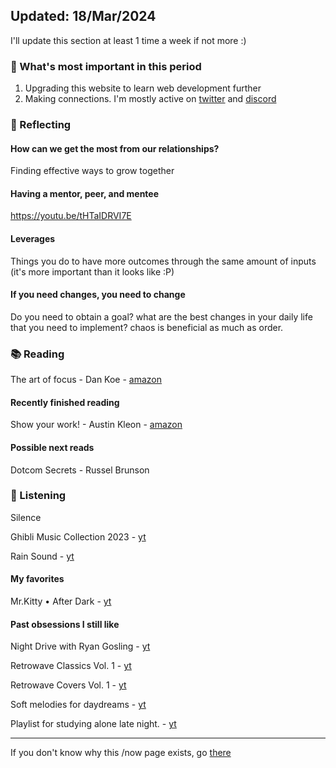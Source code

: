 ## Updated: 18/Mar/2024
I'll update this section at least 1 time a week if not more :)

### 💠 What's most important in this period
1. Upgrading this website to learn web development further
2. Making connections. I'm mostly active on [twitter](https://twitter.com/edondigital) and [discord](https://discord.gg/QyeNQPa3tY)


### 💭 Reflecting
#### How can we get the most from our relationships?
Finding effective ways to grow together
#### Having a mentor, peer, and mentee
https://youtu.be/tHTaIDRVI7E
#### Leverages
Things you do to have more outcomes through the same amount of inputs (it's more important than it looks like :P)
#### If you need changes, you need to change
Do you need to obtain a goal? what are the best changes in your daily life that you need to implement? chaos is beneficial as much as order.


### 📚 Reading
The art of focus - Dan Koe - [amazon](https://www.amazon.com/Art-Focus-Meaning-Reinvent-Yourself/dp/B0CR4CH13L/ref=sr_1_1?dib=eyJ2IjoiMSJ9.FIX5o-8K_PKvoisnjAWJxNrOVs1ybltZV2KUvsn7bNhtrxaH-SZaRjESlSmKL6_exgH4C112yu2b-hUPpbtMKFBfgDgi1PxLj3L4ntjdyfoaUocDcxV-34Khso7tRvGB-_7rgEKRnsE7BhPuR51Jq5gbvfpJ3rDgGU3UKBUijgMzZP8khrcCB2_sK-WT9fiBi1CUaFovLWLTW6vZQeVSQMwGeMoG9R3-7LdgbND0D9k.sYJL7IFly0qdTrSAMR_F2ntT5vF14IvMVfWVmO19YJ4&dib_tag=se&keywords=the+art+of+focus+dan+koe&sr=8-1)
#### Recently finished reading
Show your work! - Austin Kleon - [amazon](https://www.amazon.com/Show-Your-Work-Creativity-Discovered/dp/076117897X/ref=sr_1_1?__mk_it_IT=%C3%85M%C3%85%C5%BD%C3%95%C3%91&keywords=show+your+work&sr=8-1)
#### Possible next reads
Dotcom Secrets - Russel Brunson


### 🎵 Listening
Silence

Ghibli Music Collection 2023 - [yt](https://www.youtube.com/watch?v=Sx4xVyXHl60)

Rain Sound - [yt](https://www.youtube.com/watch?v=mPZkdNFkNps)

#### My favorites
Mr.Kitty • After Dark - [yt](https://www.youtube.com/watch?v=As3LGNTlPQ0)

#### Past obsessions I still like

Night Drive with Ryan Gosling - [yt](https://www.youtube.com/watch?v=0MKj01Et9t8)

Retrowave Classics Vol. 1 - [yt](https://www.youtube.com/watch?v=ssOmYzEq7VY)

Retrowave Covers Vol. 1 - [yt](https://www.youtube.com/watch?v=Rzzpy930SII)

Soft melodies for daydreams - [yt](https://www.youtube.com/watch?v=xm0zT8Sim3c)

Playlist for studying alone late night. - [yt](https://www.youtube.com/watch?v=SxNVMMBA7CI)

---

If you don't know why this /now page exists, go [there](https://nownownow.com/about)